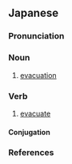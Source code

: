 ==Japanese==
{{ja-kanjitab|ひ|たい|yomi=o}}

===Pronunciation===
{{ja-pron|yomi=o|ひたい|acc=0|acc_ref=DJR}}

===Noun===
{{ja-noun|ひたい}}

# [[evacuation]]

===Verb===
{{ja-verb-suru|ひたい}}

# [[evacuate]]

====Conjugation====
{{ja-suru|ひたい}}

===References===
<references/>